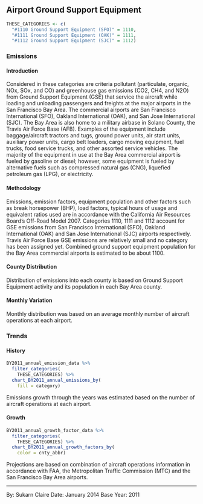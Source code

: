 ## Airport Ground Support Equipment

```r
THESE_CATEGORIES <- c(
  "#1110 Ground Support Equipment (SFO)" = 1110,
  "#1111 Ground Support Equipment (OAK)" = 1111,
  "#1112 Ground Support Equipment (SJC)" = 1112)
```

### Emissions

#### Introduction {-}

Considered in these categories are criteria pollutant (particulate, organic, NOx, SOx, and CO) and greenhouse gas emissions (CO2, CH4, and N2O) from Ground Support Equipment (GSE) that service the aircraft while loading and unloading passengers and freights at the major airports in the San Francisco Bay Area. The commercial airports are San Francisco International (SFO), Oakland International (OAK), and San Jose International (SJC). The Bay Area is also home to a military airbase in Solano County, the Travis Air Force Base (AFB). Examples of the equipment include baggage/aircraft tractors and tugs, ground power units, air start units, auxiliary power units, cargo belt loaders, cargo moving equipment, fuel trucks, food service trucks, and other assorted service vehicles. The majority of the equipment in use at the Bay Area commercial airport is fueled by gasoline or diesel; however, some equipment is fueled by alternative fuels such as compressed natural gas (CNG), liquefied petroleum gas (LPG), or electricity.

#### Methodology {-}

Emissions, emission factors, equipment population and other factors such as break horsepower (BHP), load factors, typical hours of usage and equivalent ratios used are in accordance with the California Air Resources Board’s Off-Road Model 2007. Categories 1110, 1111 and 1112 account for GSE emissions from San Francisco International (SFO), Oakland International (OAK) and San Jose International (SJC) airports respectively. Travis Air Force Base GSE emissions are relatively small and no category has been assigned yet. Combined ground support equipment population for the Bay Area commercial airports is estimated to be about 1100.

#### County Distribution {-}

Distribution of emissions into each county is based on Ground Support Equipment activity and its population in each Bay Area county.

#### Monthly Variation {-}

Monthly distribution was based on an average monthly number of aircraft operations at each airport.

### Trends

#### History {-}

```r
BY2011_annual_emission_data %>%
  filter_categories(
    THESE_CATEGORIES) %>%
  chart_BY2011_annual_emissions_by(
    fill = category)
```

Emissions growth through the years was estimated based on the number of aircraft operations at each airport.

#### Growth {-}

```r
BY2011_annual_growth_factor_data %>%
  filter_categories(
    THESE_CATEGORIES) %>%
  chart_BY2011_annual_growth_factors_by(
    color = cnty_abbr) 
```

Projections are based on combination of aircraft operations information in accordance with FAA, the Metropolitan Traffic Commission (MTC) and the San Francisco Bay Area airports.

***

By: Sukarn Claire 
Date: January 2014 
Base Year: 2011
